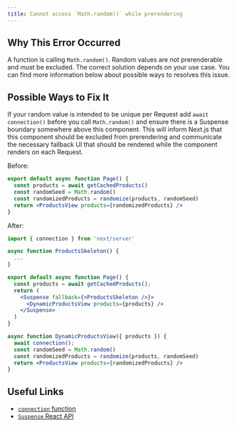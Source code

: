 ```yaml
---
title: Cannot access `Math.random()` while prerendering
---
```


## Why This Error Occurred

A function is calling `Math.random()`. Random values are not prerenderable and must be excluded. The correct solution depends on your use case. You can find more information below about possible ways to resolves this issue.

## Possible Ways to Fix It

If your random value is intended to be unique per Request add `await connection()` before you call `Math.random()` and ensure there is a Suspense boundary somewhere above this component. This will inform Next.js that this component should be excluded from prerendering and communicate the necessary fallback UI that should be rendered while the component renders on each Request.

Before:

```jsx filename="app/page.js"
export default async function Page() {
  const products = await getCachedProducts()
  const randomSeed = Math.random()
  const randomizedProducts = randomize(products, randomSeed)
  return <ProductsView products={randomizedProducts} />
}
```

After:

```jsx filename="app/page.js"
import { connection } from 'next/server'

async function ProductsSkeleton() {
  ...
}

export default async function Page() {
  const products = await getCachedProducts();
  return (
    <Suspense fallback={<ProductsSkeleton />}>
      <DynamicProductsView products={products} />
    </Suspense>
  )
}

async function DynamicProductsView({ products }) {
  await connection();
  const randomSeed = Math.random()
  const randomizedProducts = randomize(products, randomSeed)
  return <ProductsView products={randomizedProducts} />
}
```

## Useful Links

- [`connection` function](/docs/app/api-reference/functions/connection)
- [`Suspense` React API](https://react.dev/reference/react/Suspense)
